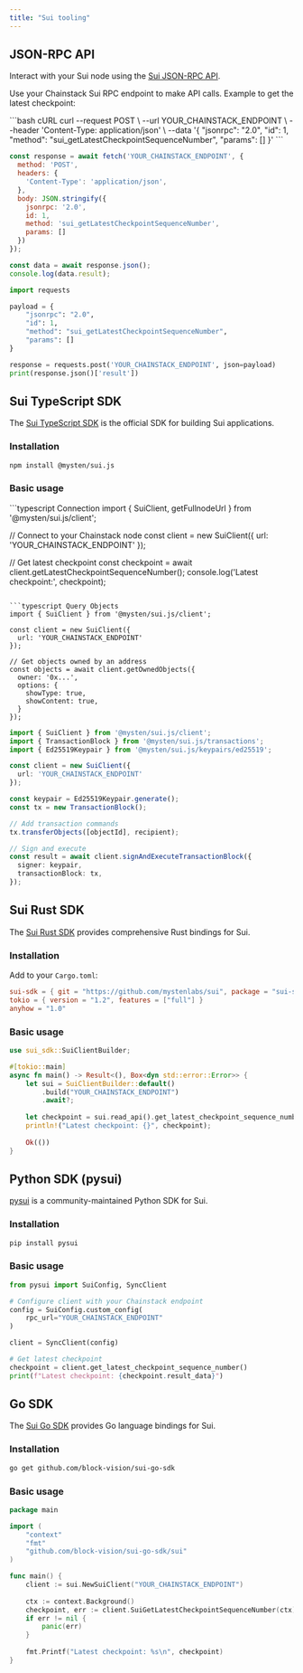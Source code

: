 ```yaml
---
title: "Sui tooling"
---
```


## JSON-RPC API

Interact with your Sui node using the [Sui JSON-RPC API](https://docs.sui.io/sui-api-ref).

Use your Chainstack Sui RPC endpoint to make API calls. Example to get the latest checkpoint:

<CodeGroup>
  ```bash cURL
  curl --request POST \
    --url YOUR_CHAINSTACK_ENDPOINT \
    --header 'Content-Type: application/json' \
    --data '{
      "jsonrpc": "2.0",
      "id": 1,
      "method": "sui_getLatestCheckpointSequenceNumber",
      "params": []
    }'
  ```

  ```javascript JavaScript
  const response = await fetch('YOUR_CHAINSTACK_ENDPOINT', {
    method: 'POST',
    headers: {
      'Content-Type': 'application/json',
    },
    body: JSON.stringify({
      jsonrpc: '2.0',
      id: 1,
      method: 'sui_getLatestCheckpointSequenceNumber',
      params: []
    })
  });
  
  const data = await response.json();
  console.log(data.result);
  ```

  ```python Python
  import requests
  
  payload = {
      "jsonrpc": "2.0",
      "id": 1,
      "method": "sui_getLatestCheckpointSequenceNumber",
      "params": []
  }
  
  response = requests.post('YOUR_CHAINSTACK_ENDPOINT', json=payload)
  print(response.json()['result'])
  ```
</CodeGroup>

## Sui TypeScript SDK

The [Sui TypeScript SDK](https://github.com/MystenLabs/sui/tree/main/sdk/typescript) is the official SDK for building Sui applications.

### Installation

```bash
npm install @mysten/sui.js
```

### Basic usage

<CodeGroup>
  ```typescript Connection
  import { SuiClient, getFullnodeUrl } from '@mysten/sui.js/client';
  
  // Connect to your Chainstack node
  const client = new SuiClient({
    url: 'YOUR_CHAINSTACK_ENDPOINT'
  });
  
  // Get latest checkpoint
  const checkpoint = await client.getLatestCheckpointSequenceNumber();
  console.log('Latest checkpoint:', checkpoint);
  ```

  ```typescript Query Objects
  import { SuiClient } from '@mysten/sui.js/client';
  
  const client = new SuiClient({
    url: 'YOUR_CHAINSTACK_ENDPOINT'
  });
  
  // Get objects owned by an address
  const objects = await client.getOwnedObjects({
    owner: '0x...',
    options: {
      showType: true,
      showContent: true,
    }
  });
  ```

  ```typescript Send Transaction
  import { SuiClient } from '@mysten/sui.js/client';
  import { TransactionBlock } from '@mysten/sui.js/transactions';
  import { Ed25519Keypair } from '@mysten/sui.js/keypairs/ed25519';
  
  const client = new SuiClient({
    url: 'YOUR_CHAINSTACK_ENDPOINT'
  });
  
  const keypair = Ed25519Keypair.generate();
  const tx = new TransactionBlock();
  
  // Add transaction commands
  tx.transferObjects([objectId], recipient);
  
  // Sign and execute
  const result = await client.signAndExecuteTransactionBlock({
    signer: keypair,
    transactionBlock: tx,
  });
  ```
</CodeGroup>

## Sui Rust SDK

The [Sui Rust SDK](https://github.com/MystenLabs/sui/tree/main/crates/sui-sdk) provides comprehensive Rust bindings for Sui.

### Installation

Add to your `Cargo.toml`:

```toml
sui-sdk = { git = "https://github.com/mystenlabs/sui", package = "sui-sdk" }
tokio = { version = "1.2", features = ["full"] }
anyhow = "1.0" 
```

### Basic usage

```rust
use sui_sdk::SuiClientBuilder;

#[tokio::main]
async fn main() -> Result<(), Box<dyn std::error::Error>> {
    let sui = SuiClientBuilder::default()
        .build("YOUR_CHAINSTACK_ENDPOINT")
        .await?;
    
    let checkpoint = sui.read_api().get_latest_checkpoint_sequence_number().await?;
    println!("Latest checkpoint: {}", checkpoint);
    
    Ok(())
}
```

## Python SDK (pysui)

[pysui](https://github.com/FrankC01/pysui) is a community-maintained Python SDK for Sui.

### Installation

```bash
pip install pysui
```

### Basic usage

```python
from pysui import SuiConfig, SyncClient

# Configure client with your Chainstack endpoint
config = SuiConfig.custom_config(
    rpc_url="YOUR_CHAINSTACK_ENDPOINT"
)

client = SyncClient(config)

# Get latest checkpoint
checkpoint = client.get_latest_checkpoint_sequence_number()
print(f"Latest checkpoint: {checkpoint.result_data}")
```

## Go SDK

The [Sui Go SDK](https://github.com/block-vision/sui-go-sdk) provides Go language bindings for Sui.

### Installation

```bash
go get github.com/block-vision/sui-go-sdk
```

### Basic usage

```go
package main

import (
    "context"
    "fmt"
    "github.com/block-vision/sui-go-sdk/sui"
)

func main() {
    client := sui.NewSuiClient("YOUR_CHAINSTACK_ENDPOINT")
    
    ctx := context.Background()
    checkpoint, err := client.SuiGetLatestCheckpointSequenceNumber(ctx)
    if err != nil {
        panic(err)
    }
    
    fmt.Printf("Latest checkpoint: %s\n", checkpoint)
}
```

